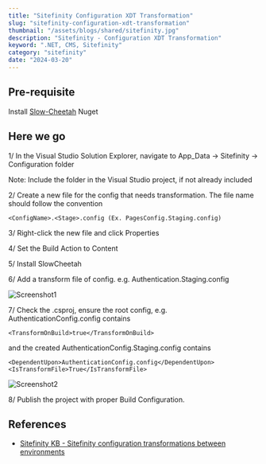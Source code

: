 ```yaml
---
title: "Sitefinity Configuration XDT Transformation"
slug: "sitefinity-configuration-xdt-transformation"
thumbnail: "/assets/blogs/shared/sitefinity.jpg"
description: "Sitefinity - Configuration XDT Transformation"
keyword: ".NET, CMS, Sitefinity"
category: "sitefinity"
date: "2024-03-20"
---
```


## Pre-requisite

Install [Slow-Cheetah](https://github.com/Microsoft/slow-cheetah) Nuget


## Here we go

1/ In the Visual Studio Solution Explorer, navigate to App_Data -> Sitefinity -> Configuration folder

Note: Include the folder in the Visual Studio project, if not already included

2/ Create a new file for the config that needs transformation. The file name should follow the convention 
```
<ConfigName>.<Stage>.config (Ex. PagesConfig.Staging.config)
```

3/ Right-click the new file and click Properties

4/ Set the Build Action to Content

5/ Install SlowCheetah

6/ Add a transform file of config. e.g. Authentication.Staging.config

![Screenshot1](/assets/blogs/sitefinity-configuration-xdt-transformation/screenshot1.png)


7/ Check the .csproj, ensure the root config, e.g. AuthenticationConfig.config contains   
```
<TransformOnBuild>true</TransformOnBuild>
```

and the created AuthenticationConfig.Staging.config contains 

```
<DependentUpon>AuthenticationConfig.config</DependentUpon>
<IsTransformFile>True</IsTransformFile>
```

![Screenshot2](/assets/blogs/sitefinity-configuration-xdt-transformation/screenshot2.png)


8/ Publish the project with proper Build Configuration.


## References
- [Sitefinity KB - Sitefinity configuration transformations between environments](https://community.progress.com/s/article/cloud-sitefinity-configuration-transformations-between-environments)